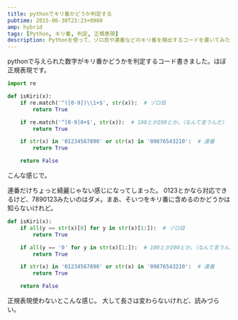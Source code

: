 ```yaml
---
title: pythonでキリ番かどうか判定する
pubtime: 2015-06-30T23:23+0900
amp: hybrid
tags: [Python, キリ番, 判定, 正規表現]
description: Pythonを使って、ゾロ目や連番などのキリ番を検出するコードを書いてみた記録です。正規表現を使用する場合とpythonコードだけの2パターンあります。
---
```


pythonで与えられた数字がキリ番かどうかを判定するコード書きました。ほぼ正規表現です。
``` python
import re

def isKiri(x):
    if re.match('^([0-9])\\1+$', str(x)):  # ゾロ目
        return True

    if re.match('^[0-9]0+$', str(x)):  # 100とか200とか。（なんて言うんだ）
        return True

    if str(x) in '01234567890' or str(x) in '09876543210':  # 連番
        return True

    return False
```
こんな感じで。

連番だけちょっと綺麗じゃない感じになってしまった。
0123とかなら対応できるけど、7890123みたいのはダメ。まあ、そいつをキリ番に含めるのかどうかは知らないけれど。

``` python
def isKiri(x):
    if all(y == str(x)[0] for y in str(x)[1:]):  # ゾロ目
        return True

    if all(y == '0' for y in str(x)[1:]):  # 100とか200とか。（なんて言うんだ）
        return True

    if str(x) in '01234567890' or str(x) in '09876543210':  # 連番
        return True

    return False
```
正規表現使わないとこんな感じ。
大して長さは変わらないけれど、読みづらい。
